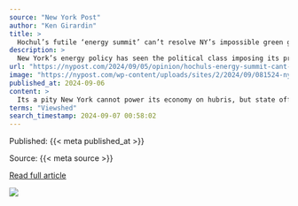 ```yaml
---
source: "New York Post"
author: "Ken Girardin"
title: >
  Hochul’s futile ‘energy summit’ can’t resolve NY’s impossible green goals
description: >
  New York’s energy policy has seen the political class imposing its preferences with little regard for how their whims translated into higher costs or reduced reliability.
url: "https://nypost.com/2024/09/05/opinion/hochuls-energy-summit-cant-solve-impossible-green-goals/"
image: "https://nypost.com/wp-content/uploads/sites/2/2024/09/081524-ny-governor-kathy-hochul-87806897-e1725579277223.jpg?quality=75&strip=all&w=1024"
published_at: 2024-09-06
content: >
  Its a pity New York cannot power its economy on hubris, but state officials this week gave it a try.  The Future Energy Economy Summit convened in Syracuse by Gov. Hochul brought together many of the… [+4425 chars]
terms: "Viewshed"
search_timestamp: 2024-09-07 00:58:02
---
```



Published: {{< meta published_at >}}


Source: {{< meta source >}}


[Read full article]({{< meta url >}}){target='_blank'}



![](`r rmarkdown::metadata$image[1]`)
